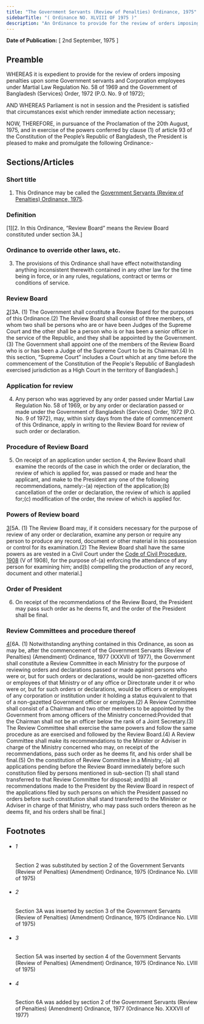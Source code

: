 ```yaml
---
title: "The Government Servants (Review of Penalties) Ordinance, 1975"
sidebarTitle: "( Ordinance NO. XLVIII OF 1975 )"
description: "An Ordinance to provide for the review of orders imposing penalties upon some Government servants and Corporation employees under certain laws."
---
```


**Date of Publication:** [ 2nd September, 1975 ]

## Preamble

WHEREAS it is expedient to provide for the review of orders imposing penalties upon some Government servants and Corporation employees under Martial Law Regulation No. 58 of 1969 and the Government of Bangladesh (Services) Order, 1972 (P.O. No. 9 of 1972);

AND WHEREAS Parliament is not in session and the President is satisfied that circumstances exist which render immediate action necessary;

NOW, THEREFORE, in pursuance of the Proclamation of the 20th August, 1975, and in exercise of the powers conferred by clause (1) of article 93 of the Constitution of the People’s Republic of Bangladesh, the President is pleased to make and promulgate the following Ordinance:-

## Sections/Articles

### Short title

1. This Ordinance may be called the [Government Servants (Review of Penalties) Ordinance, 1975](/act-503.html "Government Servants (Review of Penalties) Ordinance, 1975").

### Definition

[1][2. In this Ordinance, “Review Board” means the Review Board constituted under section 3A.]

### Ordinance to override other laws, etc.

3. The provisions of this Ordinance shall have effect notwithstanding anything inconsistent therewith contained in any other law for the time being in force, or in any rules, regulations, contract or terms or conditions of service.

### Review Board

[2](1)[3A. (1) The Government shall constitute a Review Board for the purposes of this Ordinance.(2) The Review Board shall consist of three members, of whom two shall be persons who are or have been Judges of the Supreme Court and the other shall be a person who is or has been a senior officer in the service of the Republic, and they shall be appointed by the Government.(3) The Government shall appoint one of the members of the Review Board who is or has been a Judge of the Supreme Court to be its Chairman.(4) In this section, “Supreme Court” includes a Court which at any time before the commencement of the Constitution of the People's Republic of Bangladesh exercised jurisdiction as a High Court in the territory of Bangladesh.]

### Application for review

4. Any person who was aggrieved by any order passed under Martial Law Regulation No. 58 of 1969, or by any order or declaration passed or made under the Government of Bangladesh (Services) Order, 1972 (P.O. No. 9 of 1972), may, within sixty days from the date of commencement of this Ordinance, apply in writing to the Review Board for review of such order or declaration.

### Procedure of Review Board

5. On receipt of an application under section 4, the Review Board shall examine the records of the case in which the order or declaration, the review of which is applied for, was passed or made and hear the applicant, and make to the President any one of the following recommendations, namely:-(a) rejection of the application;(b) cancellation of the order or declaration, the review of which is applied for;(c) modification of the order, the review of which is applied for.

### Powers of Review board

[3](1)[5A. (1) The Review Board may, if it considers necessary for the purpose of review of any order or declaration, examine any person or require any person to produce any record, document or other material in his possession or control for its examination.(2) The Review Board shall have the same powers as are vested in a Civil Court under the [Code of Civil Procedure, 1908](/act-86.html "Code of Civil Procedure, 1908") (V of 1908), for the purpose of-(a) enforcing the attendance of any person for examining him; and(b) compelling the production of any record, document and other material.]

### Order of President

6. On receipt of the recommendations of the Review Board, the President may pass such order as he deems fit, and the order of the President shall be final.

### Review Committees and procedure thereof

[4](1)[6A. (1) Notwithstanding anything contained in this Ordinance, as soon as may be, after the commencement of the Government Servants (Review of Penalties) (Amendment) Ordinance, 1977 (XXXVII of 1977), the Government shall constitute a Review Committee in each Ministry for the purpose of reviewing orders and declarations passed or made against persons who were or, but for such orders or declarations, would be non-gazetted officers or employees of that Ministry or of any office or Directorate under it or who were or, but for such orders or declarations, would be officers or employees of any corporation or institution under it holding a status equivalent to that of a non-gazetted Government officer or employee.(2) A Review Committee shall consist of a Chairman and two other members to be appointed by the Government from among officers of the Ministry concerned:Provided that the Chairman shall not be an officer below the rank of a Joint Secretary.(3) The Review Committee shall exercise the same powers and follow the same procedure as are exercised and followed by the Review Board.(4) A Review Committee shall make its recommendations to the Minister or Adviser in charge of the Ministry concerned who may, on receipt of the recommendations, pass such order as he deems fit, and his order shall be final.(5) On the constitution of Review Committee in a Ministry,-(a) all applications pending before the Review Board immediately before such constitution filed by persons mentioned in sub-section (1) shall stand transferred to that Review Committee for disposal; and(b) all recommendations made to the President by the Review Board in respect of the applications filed by such persons on which the President passed no orders before such constitution shall stand transferred to the Minister or Adviser in charge of that Ministry, who may pass such orders thereon as he deems fit, and his orders shall be final.]

## Footnotes

- ###### 1

  Section 2 was substituted by section 2 of the Government Servants (Review of Penalties) (Amendment) Ordinance, 1975 (Ordinance No. LVIII of 1975)

- ###### 2

  Section 3A was inserted by section 3 of the Government Servants (Review of Penalties) (Amendment) Ordinance, 1975 (Ordinance No. LVIII of 1975)

- ###### 3

  Section 5A was inserted by section 4 of the Government Servants (Review of Penalties) (Amendment) Ordinance, 1975 (Ordinance No. LVIII of 1975)

- ###### 4

  Section 6A was added by section 2 of the Government Servants (Review of Penalties) (Amendment) Ordinance, 1977 (Ordinance No. XXXVII of 1977)
